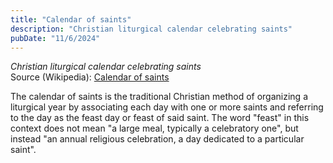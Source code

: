 ```yaml
---
title: "Calendar of saints"
description: "Christian liturgical calendar celebrating saints"
pubDate: "11/6/2024"
---
```


*Christian liturgical calendar celebrating saints*  
Source (Wikipedia): [Calendar of saints][1]

The calendar of saints is the traditional Christian method of organizing a liturgical year by associating each day with one or more saints and referring to the day as the feast day or feast of said saint. The word "feast" in this context does not mean "a large meal, typically a celebratory one", but instead "an annual religious celebration, a day dedicated to a particular saint".

[1]: https://en.wikipedia.org/wiki/Calendar_of_saints
